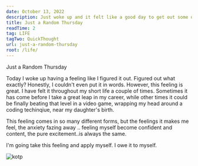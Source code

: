 ```yaml
---
date: October 13, 2022
description: Just woke up and it felt like a good day to get out some of the thoughts I was feeling this morning
title: Just a Random Thursday
readTime: 2
tag: LIFE
tagTwo: QuickThought
url: just-a-random-thursday
root: /life/
---
```


<Heading fontSize='75px'> Just a Random Thursday </Heading><br />


<Text fontSize='xl'>Today I woke up having a feeling like I figured it out. Figured out what exactly? Honestly, I couldn't even put it in words. However, this feeling is great. I have felt it throughout my short life a couple of times. Sometimes it has come before I take a great leap in my career, while other times it could be
finally beating that level in a video game, wrapping my head around a coding techinqiue, near my daughter's birth.</Text><br />

<Text fontSize='xl'>This feeling comes in so many different forms, but the feelings it makes me feel, the anxiety fazing away .. feeling myself become confident and content, the pure excitement..is always the same.</Text><br />

<Text fontSize='xl'>I'm going take this feeling and apply myself. I owe it to myself.</Text><br/>

<Box display='flex' ml='auto' mr='auto' justifyContent='center'>
    <Image src='/kotp.jpg' alt='kotp' borderRadius='full' boxSize='390px' / >
    </Box>